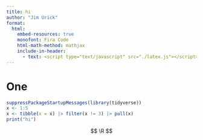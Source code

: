 ```yaml
---
title: hi
author: "Jim Urick"
format:
  html:
    embed-resources: true
    monofont: Fira Code
    html-math-method: mathjax
    include-in-header:
      - text: <script type="text/javascript" src="./latex.js"></script>
---
```


# One

```r
suppressPackageStartupMessages(library(tidyverse))
x <- 1:5
x <- tibble(x = x) |> filter(x != 3) |> pull(x)
print("hi")
```


$$
\R
$$

